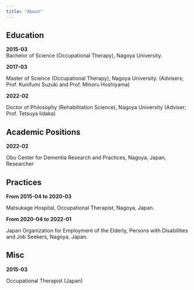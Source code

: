 ---
title: "About"
---

## Education

**2015-03\
**Bachelor of Science (Occupational Therapy), Nagoya University.

**2017-03**

Master of Science (Occupational Therapy), Nagoya University. (Advisers; Prof. Kunifumi Suzuki and Prof. Minoru Hoshiyama)

**2022-02**

Doctor of Philosophy (Rehabilitation Science), Nagoya University (Adviser; Prof. Tetsuya Iidaka)

## Academic Positions

**2022-02**

Obu Center for Dementia Research and Practices, Nagoya, Japan, Researcher

## Practices

**From 2015-04 to 2020-03**

Matsukage Hospital, Occupational Therapist, Nagoya, Japan.

**From 2020-04 to 2022-01**

Japan Organization for Employment of the Elderly, Persons with Disabilities and Job Seekers, Nagoya, Japan.

## Misc

**2015-03**

Occupational Therapist (Japan)
